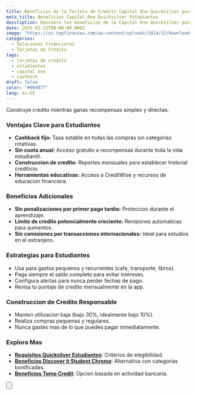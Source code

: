 ```yaml
---
title: Beneficios de la Tarjeta de Credito Capital One Quicksilver para Estudiantes
meta_title: Beneficios Capital One Quicksilver Estudiantes
description: Descubre los beneficios de la Capital One Quicksilver para estudiantes - cashback simple, construccion de credito y herramientas educativas.
date: 2025-02-22T00:00:00.000Z
image: "https://us.topfinanzas.com/wp-content/uploads/2024/12/download-1.webp"
categories:
  - Soluciones Financieras
  - Tarjetas de Credito
tags:
  - tarjetas de credito
  - estudiantes
  - capital one
  - cashback
draft: false
color: "#004977"
lang: es-US
---
```


Construye credito mientras ganas recompensas simples y directas.

### Ventajas Clave para Estudiantes

- **Cashback fijo:** Tasa estable en todas las compras sin categorias rotativas.
- **Sin cuota anual:** Acceso gratuito a recompensas durante toda la vida estudiantil.
- **Construccion de credito:** Reportes mensuales para establecer historial crediticio.
- **Herramientas educativas:** Acceso a CreditWise y recursos de educacion financiera.

### Beneficios Adicionales

- **Sin penalizaciones por primer pago tardio:** Proteccion durante el aprendizaje.
- **Limite de credito potencialmente creciente:** Revisiones automaticas para aumentos.
- **Sin comisiones por transacciones internacionales:** Ideal para estudios en el extranjero.

### Estrategias para Estudiantes

- Usa para gastos pequenos y recurrentes (cafe, transporte, libros).
- Paga siempre el saldo completo para evitar intereses.
- Configura alertas para nunca perder fechas de pago.
- Revisa tu puntaje de credito mensualmente en la app.

### Construccion de Credito Responsable

- Manten utilizacion baja (bajo 30%, idealmente bajo 10%).
- Realiza compras pequenas y regulares.
- Nunca gastes mas de lo que puedes pagar inmediatamente.

<AdZone id="us_site_4" />

### Explora Mas

- [**Requisitos Quicksilver Estudiantes**](/soluciones-financieras/requisitos-de-la-tarjeta-de-credito-capital-one-quicksilver-para-estudiantes): Criterios de elegibilidad.
- [**Beneficios Discover it Student Chrome**](/soluciones-financieras/beneficios-de-la-tarjeta-de-credito-discover-it-student-chrome-recompensas-inteligentes-para-estudiantes): Alternativa con categorias bonificadas.
- [**Beneficios Tomo Credit**](/soluciones-financieras/beneficios-de-la-tarjeta-de-credito-tomo-construye-credito-gana-recompensas-sin-comisiones): Opcion basada en actividad bancaria.

<Button
  label="Ver Requisitos"
  link="/soluciones-financieras/requisitos-de-la-tarjeta-de-credito-capital-one-quicksilver-para-estudiantes"
/>
